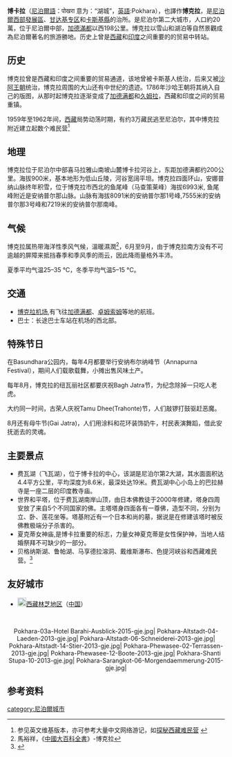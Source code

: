 {{Infobox settlement
<!--See the Table at Infobox Settlement for all fields and descriptions of usage-->
<!-- Basic info  ---------------->
|official_name          = 博卡拉
|other_name             =
|native_name            = पोखरा उपमहानगरपालिका
|nickname               = 
|settlement_type        = <!--Municipality-->
|motto                  =
<!-- images and maps  ----------->
|image_skyline          = Pokhara from peace stupa.jpg
|imagesize              = 260px
|image_caption          = 
|image_flag             = 
|flag_size              = 
|image_seal             = 
|seal_size              =
|pushpin_map            = Nepal<!-- the name of a location map as per http://en.wikipedia.org/wiki/Template:Location_map -->
|pushpin_label_position =bottom
|pushpin_map_caption    =博克拉在尼泊尔的位置
|pushpin_mapsize        =260
<!-- Location ------------------>
|subdivision_type       = 国家
|subdivision_name       = [[Image:Flag_of_Nepal.svg|15px]] [[尼泊尔|尼泊尔]]
|subdivision_type1      = 发展区
|subdivision_name1      = 西部发展区
|subdivision_type2      = 专区
|subdivision_name2      = [[甘达基专区|甘达基专区]]
|subdivision_type3      = 上级县
|subdivision_name3      = [[卡斯基|卡斯基]]
|subdivision_type4      = 
|subdivision_name4      =
<!-- Politics ----------------->
|government_footnotes   =
|government_type        =
|leader_title           =
|leader_name            =
|established_title      =  <!-- Settled -->
|established_date       = 
|established_title2     =  <!-- Incorporated (town) -->
|established_date2      = 
|established_title3     = 成立时间
|established_date3      = 1962年
<!-- Area    --------------------->
|area_magnitude         = 
|unit_pref                =Imperial <!--Enter: Imperial, if Imperial (metric) is desired-->
|area_footnotes           =
|area_total_km2           = 30 <!-- ALL fields dealing with a measurements are subject to automatic unit conversion-->
|area_land_km2            = <!--See table @ Template:Infobox Settlement for details on automatic unit conversion-->
|area_water_km2           = 4.4 
|area_total_sq_mi         = 
|area_land_sq_mi          =
<!-- Population   ----------------------->
|population_as_of               =2006
|population_footnotes           =
|population_note                =
|population_total               =350,000
|population_density_km2         =
|population_density_sq_mi       =
|population_metro               =
|population_density_metro_km2   =
|population_density_metro_sq_mi =
|population_urban               =
|population_density_urban_km2   =
|population_density_urban_sq_mi =
|population_blank1_title        =
|population_blank1              =
|population_blank2_title        =
|population_blank2              =
|population_density_blank1_km2 =   
|population_density_blank1_sq_mi =
<!-- General information  --------------->
|timezone               = GMT +5:45
|utc_offset             = 
|timezone_DST           = 
|utc_offset_DST         = 
|latd= 28 |latm= 15 |lats= 50 |latNS= N
|longd=83 |longm=58 |longs=20 |longEW=E
|coordinates_type       = region:NP_type:city 
|coordinates_display    = display=inline,title 
|elevation_footnotes    =  <!--for references: use <ref> tags-->
|elevation_m            = 
|elevation_ft           =
<!-- Area/postal codes & others -------->
|postal_code_type       =  <!-- 33700, Postcode, Post code, Postal code... -->
|postal_code            =
|area_code              =
|blank_name             =
|blank_info             =
|blank1_name            =
|blank1_info            =
|website                =[http://www.pokharacity.org.np/pokhara.php 官方网站] 
|footnotes              = 
}} 

'''博卡拉'''（[[尼泊爾語|尼泊爾語]]：पोखरा 意为：“湖城”，[[英語|英語]]:Pokhara），也譯作'''博克拉'''，是[[尼泊爾|尼泊爾]][[西部發展區|西部發展區]]、[[甘达基专区|甘达基专区]]和[[卡斯基縣|卡斯基縣]]的治所。是尼泊尔第二大城市，人口約20萬，位于尼泊爾中部，[[加德滿都|加德滿都]]以西198公里。博克拉以雪山和湖泊等自然景觀成為尼泊爾著名的旅游勝地。历史上曾是[[西藏|西藏]]和[[印度|印度]]之间重要的的贸易中转站。

==历史==
博克拉曾是西藏和印度之间重要的贸易通道，该地曾被卡斯基人统治，后来又被[[沙阿王朝|沙阿王朝]]统治，博克拉周围的大山还有中世纪的遗迹。1786年沙哈王朝将其纳入自己的版图，从那时起博克拉逐渐变成了[[加德满都|加德满都]]和[[久姆拉|久姆拉]]，西藏和印度之间的贸易重镇。

1959年至1962年间，[[西藏|西藏]]局势动荡时期，有约3万藏民逃至尼泊尔，其中博克拉附近建立起数个难民营<ref>参见英文维基版本，亦可参考大量中文网络游记，如[http://www.lotour.com/member/travel/9496/product-97251.html 探秘西藏难民营] {{Wayback|url=http://www.lotour.com/member/travel/9496/product-97251.html |date=20081205012335 }}</ref>

==地理==
博克拉位于尼泊尔中部喜马拉雅山南坡山麓博卡拉河谷上，东距加德满都约200公里。海拔900米，基本地形为低山丘陵，河谷宽阔平坦。博克拉四面环山，安娜普纳山脉终年积雪，位于博克拉市西北的鱼尾峰（马查策莱峰）海拔6993米, 鱼尾峰附近是安纳普尔那山脉。山脉有海拔8091米的安纳普尔那1号峰,7555米的安纳普尔那3号峰和7219米的安纳普尔那南峰。

==气候==
博克拉属热带海洋性季风气候，溫暖濕潤<ref name="中國大百科全書">馬裕祥，《[[中國大百科全書|中國大百科全書]]》-博克拉 </ref>，6月至9月，由于博克拉南方没有不可逾越的屏障来抵挡春季和季风季的雨云，因此降雨量格外丰沛。

夏季平均气温25–35 °C，冬季平均气温5–15 °C。
<!--Infobox begins-->{{Infobox Weather
|metric_first=Yes <!--Entering Yes will display metric first. Leave blank for imperial-->
|single_line=Yes <!--Entering Yes will display metric and imperial units on same line.--> 
|location=博克拉
|Jan_Hi_°F =61 |Jan_REC_Relative_humidity = <!--REC temps are optional; use sparely--> 
|Feb_Hi_°F =64 |Feb_REC_Relative humidity = 
|Mar_Hi_°F =72 |Mar_REC_Relative humidity = 
|Apr_Hi_°F =79 |Apr_REC_Relative humidity = 
|May_Hi_°F =79 |May_REC_Relative humidity = 
|Jun_Hi_°F =81 |Jun_REC_Relative humidity = 
|Jul_Hi_°F =79 |Jul_REC_Relative humidity = 
|Aug_Hi_°F =79 |Aug_REC_Relative humidity = 
|Sep_Hi_°F =79 |Sep_REC_Relative humidity = 
|Oct_Hi_°F =75 |Oct_REC_Relative humidity = 
|Nov_Hi_°F =70 |Nov_REC_Relative humidity = 
|Dec_Hi_°F =63 |Dec_REC_Relative humidity = 
 
|Jan_Lo_°F =39 |Jan_REC_Lo_°F = 
|Feb_Lo_°F =43 |Feb_REC_Lo_°F = 
|Mar_Lo_°F =50 |Mar_REC_Lo_°F = 
|Apr_Lo_°F =55 |Apr_REC_Lo_°F = 
|May_Lo_°F =63 |May_REC_Lo_°F = 
|Jun_Lo_°F =68 |Jun_REC_Lo_°F = 
|Jul_Lo_°F =70 |Jul_REC_Lo_°F = 
|Aug_Lo_°F =70 |Aug_REC_Lo_°F = 
|Sep_Lo_°F =66 |Sep_REC_Lo_°F = 
|Oct_Lo_°F =59 |Oct_REC_Lo_°F = 
|Nov_Lo_°F =48 |Nov_REC_Lo_°F = 
|Dec_Lo_°F =41 |Dec_REC_Lo_°F = 
|Jan_Precip_mm =18
|Feb_Precip_mm =15
|Mar_Precip_mm =30  	
|Apr_Precip_mm =38  	
|May_Precip_mm =102
|Jun_Precip_mm =201
|Jul_Precip_mm =376
|Aug_Precip_mm =325
|Sep_Precip_mm =188
|Oct_Precip_mm =56
|Nov_Precip_mm =3
|Dec_Precip_mm =10
|source =zoover.co.uk/<ref name=weather1 >{{cite web |url=http://www.zoover.co.uk/nepal/nepal/pokhara/weather |title=博克拉气候 |format=dmy |accessdate=9 June 2009 |publisher=weather.com |archive-date=2011-07-28 |archive-url=https://web.archive.org/web/20110728110817/http://www.zoover.co.uk/nepal/nepal/pokhara/weather |dead-url=no }}</ref>
|accessdate=2009-06-19 
}}<!--Infobox ends-->

==交通==
*[[博克拉机场|博克拉机场]],有飞往[[加德满都|加德满都]]、[[卓姆索姆|卓姆索姆]]等地的航班。
*巴士：长途巴士车站在机场的西北部。

==特殊节日==
在Basundhara公园内，每年4月都要举行安纳布尔纳峰节（Annapurna Festival），期间人们载歌载舞，小摊出售风味土产。

每年8月，博克拉的纽瓦丽社区都要庆祝Bagh Jatra节，为纪念除掉一只吃人老虎。

大约同一时间，古荣人庆祝Tamu Dhee(Trahonte)节，人们敲锣打鼓驱赶恶魔。

8月还有母牛节(Gai Jatra)，人们用涂料和花环装饰奶牛，村民表演舞蹈，借此安抚逝去的灵魂。

==主要景点==
*费瓦湖（飞瓦湖），位于博卡拉的中心，该湖是尼泊尔第2大湖，其水面面积达4.4平方公里，平均深度为8.6米，最深处达19米。费瓦湖中心小岛上的巴拉赫寺是一座二层的印度教寺庙。
*世界和平塔，位于费瓦湖南岸山顶，由日本佛教徒于2000年修建，塔身四周安放了来自5个不同国家的佛。主塔塔身四面各有一尊佛，造型不同，分别为立、卧、莲花坐等。塔基附近有一个日本和尚的墓，据说是在修建该塔时被反佛教极端分子杀害的。
*夏克蒂女神庙,是博卡拉重要的标志，力量女神夏克蒂是女性保护神，当地人结婚祭拜不可缺少的一部分。
*贝格纳斯湖、鲁帕湖、马享德拉溶洞、戴维斯瀑布、色提河峡谷和西藏难民营。<ref>{{Cite web |url=http://www.lotour.com/member/travel/9496/product-97251.html |title=某旅行社列举的景点 |accessdate=2011-08-20 |archive-date=2008-12-05 |archive-url=https://web.archive.org/web/20081205012335/http://www.lotour.com/member/travel/9496/product-97251.html |dead-url=yes }}</ref>

==友好城市==
*[[File:Flag_of_the_People's_Republic_of_China.svg|20px]][[西藏|西藏]][[林芝地区|林芝地区]]（[[中国|中国]]）

<br><center><gallery caption="博卡拉">
Pokhara-03a-Hotel Barahi-Ausblick-2015-gje.jpg|
Pokhara-Altstadt-04-Laeden-2013-gje.jpg|
Pokhara-Altstadt-06-Schneiderei-2013-gje.jpg|
Pokhara-Altstadt-14-Stier-2013-gje.jpg|
Pokhara-Phewasee-02-Terrassen-2013-gje.jpg|
Pokhara-Phewasee-12-Boote-2013-gje.jpg|
Pokhara-Shanti Stupa-10-2013-gje.jpg|
Pokhara-Sarangkot-06-Morgendaemmerung-2015-gje.jpg|
</gallery></center>

== 参考资料 ==
{{reflist|2}}

{{Authority control}}
[[category:尼泊爾城市|category:尼泊爾城市]]